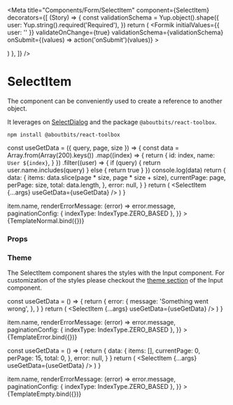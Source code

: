 
<Meta
  title="Components/Form/SelectItem"
  component={SelectItem}
  decorators={[
    (Story) => {
      const validationSchema = Yup.object().shape({
        user: Yup.string().required('Required'),
      })
      return (
        <Formik
          initialValues={{ user: '' }}
          validateOnChange={true}
          validationSchema={validationSchema}
          onSubmit={(values) => action('onSubmit')(values)}
        >
          <Form>
            <SectionContent>
              <Story />
            </SectionContent>
          </Form>
        </Formik>
      )
    },
  ]}
/>

# SelectItem

The component can be conveniently used to create a reference to another object.

It leverages on [SelectDialog](/docs/components-dialog-selectdialog--default-story) and the package `@aboutbits/react-toolbox`.

```
npm install @aboutbits/react-toolbox
```

  const useGetData = ({ query, page, size }) => {
    const data = Array.from(Array(200).keys())
      .map((index) => {
        return {
          id: index,
          name: `User ${index}`,
        }
      })
      .filter((user) => {
        if (query) {
          return user.name.includes(query)
        } else {
          return true
        }
      })
    console.log(data)
    return {
      data: {
        items: data.slice(page * size, page * size + size),
        currentPage: page,
        perPage: size,
        total: data.length,
      },
      error: null,
    }
  }
  return (
    <NavigationProvider>
      <SelectItem {...args} useGetData={useGetData} />
    </NavigationProvider>
  )
}

<Canvas>
  <Story
    name="Default"
    args={{
      id: 'user',
      name: 'user',
      label: 'SelectUser',
      placeholder: 'User',
      defaultValue: { id: 0, name: '' },
      dialogTitle: 'Users',
      dialogLabel: 'Users',
      noSearchResults: 'No users available.',
      renderListItem: (item) => item.name,
      renderErrorMessage: (error) => error.message,
      paginationConfig: { indexType: IndexType.ZERO_BASED },
    }}
  >
    {TemplateNormal.bind({})}
  </Story>
</Canvas>

### Props

<ArgsTable story="Default" />

### Theme

The SelectItem component shares the styles with the Input component.
For customization of the styles please checkout the [theme section](/docs/components-form-input--default-story#theme) of the Input component.

  const useGetData = () => {
    return {
      error: {
        message: 'Something went wrong',
      },
    }
  }
  return (
    <NavigationProvider>
      <SelectItem {...args} useGetData={useGetData} />
    </NavigationProvider>
  )
}

<Canvas>
  <Story
    name="Error"
    args={{
      id: 'user',
      name: 'user',
      label: 'SelectUser',
      placeholder: 'User',
      defaultValue: { id: 0, name: '' },
      dialogTitle: 'Users',
      dialogLabel: 'Users',
      noSearchResults: 'No users available.',
      renderListItem: (item) => item.name,
      renderErrorMessage: (error) => error.message,
      paginationConfig: { indexType: IndexType.ZERO_BASED },
    }}
  >
    {TemplateError.bind({})}
  </Story>
</Canvas>

  const useGetData = () => {
    return {
      data: {
        items: [],
        currentPage: 0,
        perPage: 15,
        total: 0,
      },
      error: null,
    }
  }
  return (
    <NavigationProvider>
      <SelectItem {...args} useGetData={useGetData} />
    </NavigationProvider>
  )
}

<Canvas>
  <Story
    name="Empty list"
    args={{
      id: 'user',
      name: 'user',
      label: 'SelectUser',
      placeholder: 'User',
      defaultValue: { id: 0, name: '' },
      dialogTitle: 'Users',
      dialogLabel: 'Users',
      noSearchResults: 'No users available.',
      renderListItem: (item) => item.name,
      renderErrorMessage: (error) => error.message,
      paginationConfig: { indexType: IndexType.ZERO_BASED },
    }}
  >
    {TemplateEmpty.bind({})}
  </Story>
</Canvas>

